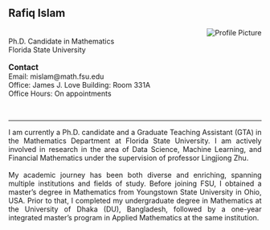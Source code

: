   
<script async src="https://pagead2.googlesyndication.com/pagead/js/adsbygoogle.js?client=ca-pub-6878992848042528"
     crossorigin="anonymous"></script>  

<h2> Rafiq Islam</h2>  
<p style="text-align: justify"><img align="right" src='/_assets/images/profile.png' class='oval-image' alt='Profile Picture' style='align-right; margin-left: 25px; margin-bottom: 10px;'><br>
    Ph.D. Candidate in Mathematics  
    <a href='https://fsu.edu' target='_blank' style='text-decoration:none'>Florida State University</a><br>
    <br>
    <span style='font-size: 1.1em; font-weight: bold; margin-top: 50px; margin-bottom: 50px;'>Contact</span>  
    Email: <a href="mailto:mislam@math.fsu.edu" style="text-decoration:none"> mislam@math.fsu.edu</a>  
    Office: <a href="https://maps.app.goo.gl/p25RvKR6jiecRYsG9" target="_blank" style="text-decoration:none"> James J. Love Building: Room 331A</a>  
    Office Hours: On appointments
</p>  

<br>

---  

<p style="text-align: justify">    
    I am currently a Ph.D. candidate and a Graduate Teaching Assistant (GTA) in the Mathematics Department at Florida State University. I am actively involved in research in the area of Data Science, Machine Learning, and Financial Mathematics under the supervision of professor <a href="https://www.math.fsu.edu/DepartmentNews/Articles/Fac_Zhu.math" style="text-decoration:none" target="_blank"> Lingjiong Zhu</a>.<br>
    <br>
     My academic journey has been both diverse and enriching, spanning multiple institutions and fields of study. Before joining FSU, I obtained a master’s degree in Mathematics from Youngstown State University in Ohio, USA. Prior to that, I completed my undergraduate degree in Mathematics at the University of Dhaka (DU), Bangladesh, followed by a one-year integrated master’s program in Applied Mathematics at the same institution.
</p>  
